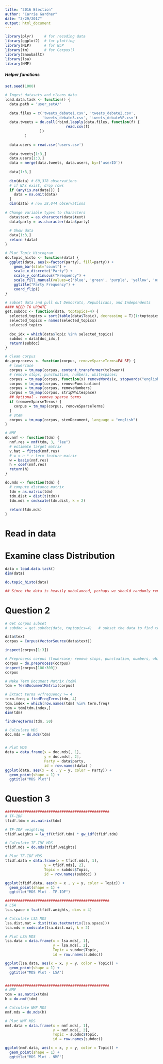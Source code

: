 ```yaml
---
title: "2016 Election"
author: "Carrie Gardner"
date: "3/29/2017"
output: html_document
---
```


```r
library(plyr)     # for recoding data
library(ggplot2)  # for plotting
library(NLP)      # for NLP
library(tm)       # for Corpus()
library(SnowballC)
library(lsa)
library(NMF)
```

##### Helper functions
```r
set.seed(1000)

# Ingest datasets and cleans data
load.data.task <- function() {
  data.path = "user_setA/"
  
  data.files = c('tweets_debate1.csv', 'tweets_debate2.csv',
                 'tweets_debate3.csv', 'tweets_debateVP.csv')
  data.tweets = do.call(rbind,lapply(data.files, function(f) {
                            read.csv(f)
                })
         )
  
  data.users = read.csv('users.csv')
  
  data.tweets[1:3,]
  data.users[1:3,]
  data = merge(data.tweets, data.users, by=('userID'))
  
  data[1:3,]
  
  dim(data) # 60,378 observations
  # if NAs exist, drop rows
  if (any(is.na(data))) {
    data = na.omit(data)
  }
  dim(data) # now 38,044 observations
  
# Change variable types to characters
  data$text = as.character(data$text)
  data$party = as.character(data$party)
  
  # Show data
  data[1:3,]
  return (data)
}

# Plot Topic Histogram
do.topic_histo <- function(data) {
  ggplot(data, aes(x=factor(party), fill=party)) + 
    geom_bar(stat="count") + 
    scale_x_discrete("Party") + 
    scale_y_continuous("Frequency") + 
    scale_fill_manual(values=c('blue', 'green', 'purple', 'yellow', 'orange', 'red')) + 
    ggtitle("Party Frequency") +
    coord_flip()
}

# subset data and pull out Democrats, Republicans, and Independents
#### NEED TO UPDATE
get.subdoc <- function(data, toptopics=4) {
  selected_topics = sort(table(data$Topic), decreasing = T)[1:toptopics]
  selected_topics = names(selected_topics)
  selected_topics
  
  doc_idx = which(data$Topic %in% selected_topics)
  subdoc = data[doc_idx,]
  return(subdoc)
}

# Clean corpus
do.preprocess <- function(corpus, removeSparseTerms=FALSE) {
  # lowercase
  corpus = tm_map(corpus, content_transformer(tolower))
  # remove stops, punctuation, numbers, whitespaces; 
  corpus = tm_map(corpus, function(x) removeWords(x, stopwords("english")))
  corpus = tm_map(corpus, removePunctuation)
  corpus = tm_map(corpus, removeNumbers)
  corpus = tm_map(corpus, stripWhitespace)
  ## Optional - remove sparse terms
  if (removeSparseTerms) {
    corpus = tm_map(corpus, removeSparseTerms)
  }
  # stem
  corpus = tm_map(corpus, stemDocument, language = "english")
}

# NMF
do.nmf <- function(tdm) {
  nmf.res = nmf(tdm, 3, "lee")
  # estimate target matrix
  v.hat = fitted(nmf.res)
  # w = n * r term feature matrix
  w = basis(nmf.res)
  h = coef(nmf.res)
  return(h)
}

do.mds <- function(tdm) {
  # compute distance matrix
  tdm = as.matrix(tdm)
  tdm.dist = dist(t(tdm)) 
  tdm.mds = cmdscale(tdm.dist, k = 2)
  
  return(tdm.mds)
}

```

# Read in data 
# Examine class Distribution
```r
data = load.data.task()
dim(data)

do.topic_histo(data)

## Since the data is heavily unbalanced, perhaps we should randomly remove some Democrats?
```

# Question 2
```r
# Get corpus subset
# subdoc = get.subdoc(data, toptopics=4)   # subset the data to find top 4 categories

data$text
corpus = Corpus(VectorSource(data$text))

inspect(corpus[1:3])

# Preprocess corpus (lowercase; remove stops, punctuation, numbers, whitespaces; stem)
corpus = do.preprocess(corpus)
inspect(corpus[100:300])
corpus

# Make Term Document Matrix (tdm)
tdm = TermDocumentMatrix(corpus)

# Extact terms w/frequency >= 4
term.freq = findFreqTerms(tdm, 4)
tdm.index = which(row.names(tdm) %in% term.freq)
tdm = tdm[tdm.index,]
dim(tdm)

findFreqTerms(tdm, 50)

# Calculate MDS
doc.mds = do.mds(tdm)


# Plot MDS
data = data.frame(x = doc.mds[, 1], 
                  y = doc.mds[, 2], 
                  Party = data$party, 
                  id = row.names(data) )
ggplot(data, aes(x = x , y = y, color = Party)) + 
  geom_point(shape = 1) +
  ggtitle("MDS Plot")
```

# Question 3
```r
################################################
# TF-IDF
tfidf.tdm = as.matrix(tdm)

# TF-IDF weighting
tfidf.weights = lw_tf(tfidf.tdm) * gw_idf(tfidf.tdm)

# Calculate TF-IDF MDS
tfidf.mds = do.mds(tfidf.weights)

# Plot TF-IDF MDS
tfidf.data = data.frame(x = tfidf.mds[, 1], 
                  y = tfidf.mds[, 2], 
                  Topic = subdoc$Topic, 
                  id = row.names(subdoc) )

ggplot(tfidf.data, aes(x = x , y = y, color = Topic)) + 
  geom_point(shape = 1) +
  ggtitle("MDS Plot - TF-IDF")

################################################
# LSA
lsa.space = lsa(tfidf.weights, dims = 4)

# Calculate LSA MDS
lsa.dist.mat = dist(t(as.textmatrix(lsa.space)))
lsa.mds = cmdscale(lsa.dist.mat, k = 2)

# Plot LSA MDS
lsa.data = data.frame(x = lsa.mds[, 1], 
                      y = lsa.mds[, 2], 
                      Topic = subdoc$Topic, 
                      id = row.names(subdoc))

ggplot(lsa.data, aes(x = x, y = y, color = Topic)) + 
  geom_point(shape = 1) +
  ggtitle("MDS Plot - LSA")


################################################
# NMF
tdm = as.matrix(tdm)
h = do.nmf(tdm)

# Calculate NMF MDS
nmf.mds = do.mds(h)

# Plot NMF MDS 
nmf.data = data.frame(x = nmf.mds[, 1], 
                      y = nmf.mds[, 2], 
                      Topic = subdoc$Topic, 
                      id = row.names(subdoc))

ggplot(nmf.data, aes(x = x, y = y, color = Topic)) + 
  geom_point(shape = 1) +
  ggtitle("MDS Plot - NMF")
```
